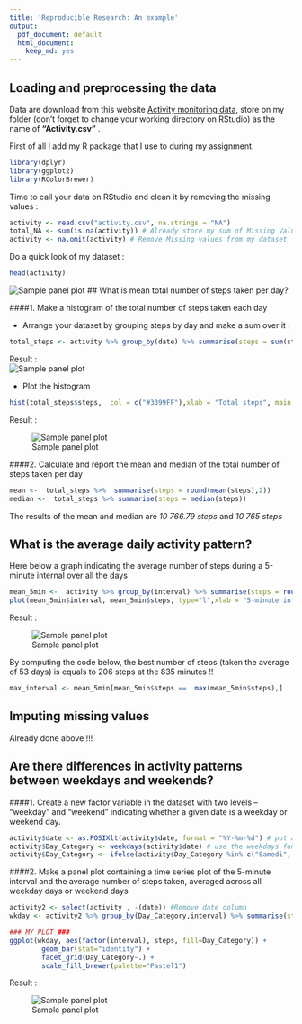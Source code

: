```yaml
---
title: 'Reproducible Research: An example'
output:
  pdf_document: default
  html_document:
    keep_md: yes
---
```



## Loading and preprocessing the data

Data are download from this website [Activity monitoring data](https://d396qusza40orc.cloudfront.net/repdata%2Fdata%2Factivity.zip), store on my folder (don't
forget to change your working directory on RStudio) as the name of **"Activity.csv"** .

First of all I add my R package that I use to during my assignment.  
```r
library(dplyr)
library(ggplot2)
library(RColorBrewer)
```

Time to call your data on RStudio and clean it by removing the missing values :

```r
activity <- read.csv("activity.csv", na.strings = "NA")
total_NA <- sum(is.na(activity)) # Already store my sum of Missing Value for forward
activity <- na.omit(activity) # Remove Missing values from my dataset  
```

Do a quick look of my dataset : 

```r
head(activity)
```
![Sample panel plot](instructions_fig/head activity.png) 
## What is mean total number of steps taken per day?  

####1. Make a histogram of the total number of steps taken each day  

- Arrange your dataset by grouping steps by day  and make a sum over it :  

```r
total_steps <- activity %>% group_by(date) %>% summarise(steps = sum(steps))
```

Result :  
![Sample panel plot](instructions_fig/Total Steps.png)
  
- Plot the histogram
```r
hist(total_steps$steps,  col = c("#3399FF"),xlab = "Total steps", main = "Total steps by day")
```

Result : 

![Sample panel plot](instructions_fig/plot1.png)

####2. Calculate and report the mean and median of the total number of steps taken per day
```r
mean <-  total_steps %>%  summarise(steps = round(mean(steps),2))
median <-  total_steps %>% summarise(steps = median(steps))
```

The results of the mean and median are *10 766.79 steps* and *10 765 steps*

## What is the average daily activity pattern?

Here below a graph indicating the average number of steps during a 5-minute internal over all the days
```r
mean_5min <-  activity %>% group_by(interval) %>% summarise(steps = round(mean(steps),2))
plot(mean_5min$interval, mean_5min$steps, type="l",xlab = "5-minute interval", ylab = "Number of steps",main = "Average steps of 5 min interval",col = c("#FF6666"))
```

Result :

![Sample panel plot](instructions_fig/plot2.png)

By computing the code below, the best number of steps (taken the average of 53 days) is equals to 206 steps at the 835 minutes !!
```r
max_interval <- mean_5min[mean_5min$steps ==  max(mean_5min$steps),]
```

## Imputing missing values

Already done above !!!

## Are there differences in activity patterns between weekdays and weekends?

####1. Create a new factor variable in the dataset with two levels – “weekday” and “weekend” indicating whether a given date is a weekday or weekend day.

```r
activity$date <- as.POSIXlt(activity$date, format = "%Y-%m-%d") # put a format date 
activity$Day_Category <- weekdays(activity$date) # use the weekdays function to display day name
activity$Day_Category <- ifelse(activity$Day_Category %in% c("Samedi", "Dimanche"), "weekend", "weekday")
```

####2. Make a panel plot containing a time series plot of the 5-minute interval and the average number of steps taken, averaged across all weekday days or weekend days
```r
activity2 <- select(activity , -(date)) #Remove date column
wkday <- activity2 %>% group_by(Day_Category,interval) %>% summarise(steps = round(mean(steps),2)) # Arrange dataset for plotting

### MY PLOT ###
ggplot(wkday, aes(factor(interval), steps, fill=Day_Category)) + 
        geom_bar(stat="identity") + 
        facet_grid(Day_Category~.) + 
        scale_fill_brewer(palette="Pastel1")
```

Result : 

![Sample panel plot](instructions_fig/plot3.png)
